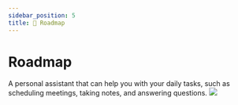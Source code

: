 ```yaml
---
sidebar_position: 5
title: 🎯 Roadmap
---
```


# Roadmap

A personal assistant that can help you with your daily tasks, such as scheduling meetings, taking notes, and answering questions.
![](/images/north-star-quivr.png)
